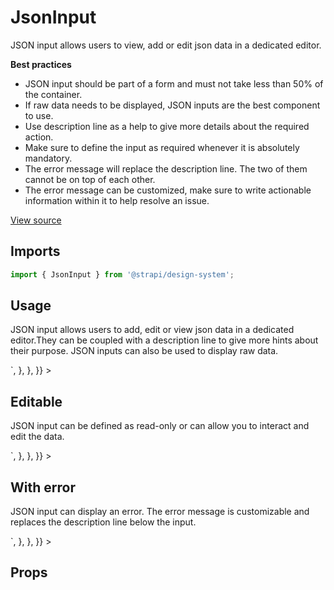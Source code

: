 <!--- JsonInput.stories.mdx --->


<Meta title="Design System/Components/JsonInput" component={JsonInput} />

# JsonInput

JSON input allows users to view, add or edit json data in a dedicated editor.

**Best practices**

- JSON input should be part of a form and must not take less than 50% of the container.
- If raw data needs to be displayed, JSON inputs are the best component to use.
- Use description line as a help to give more details about the required action.
- Make sure to define the input as required whenever it is absolutely mandatory.
- The error message will replace the description line. The two of them cannot be on top of each other.
- The error message can be customized, make sure to write actionable information within it to help resolve an issue.

[View source](https://github.com/strapi/design-system/tree/main/packages/strapi-design-system/src/JsonInput)

## Imports

```js
import { JsonInput } from '@strapi/design-system';
```

## Usage

JSON input allows users to add, edit or view json data in a dedicated editor.They can be coupled with a description line to give more hints about their purpose. JSON inputs can also be used to display raw data.

<Canvas withSource="open">
  <Story
    name="base"
    parameters={{
      docs: { 
        source: {
          code: `<JsonInput value={'[\n   {\n      "a":3,\n      "b":4\n   },\n   {\n      "a":5,\n      "b":6\n   }\n]'} />`,
        },
      },
    }}
  >
      <JsonInput disabled value={'[\n   {\n      "a":3,\n      "b":4\n   },\n   {\n      "a":5,\n      "b":6\n   }\n]'} />
  </Story>
</Canvas>

## Editable

JSON input can be defined as read-only or can allow you to interact and edit the data.

<Canvas>
  <Story
    name="editable"
    parameters={{
      docs: { 
        source: {
          code: `<JsonInput value={'[\n   {\n      "a":3,\n      "b":4\n   },\n   {\n      "a":5,\n      "b":6\n   }\n]'} label="Json" editable hint="Description Text" />`,
        },
      },
    }}
  >
      <JsonInput value={'[\n   {\n      "a":3,\n      "b":4\n   },\n   {\n      "a":5,\n      "b":6\n   }\n]'} label="Json" hint="Description Text" />
  </Story>
</Canvas>

## With error

JSON input can display an error. The error message is customizable and replaces the description line below the input.

<Canvas>
  <Story
    name="withError"
    parameters={{
      docs: { 
        source: {
          code: `<JsonInput value={'[\n   {\n      "a":3,\n      "b":4\n   },\n   {\n      "a":5,\n      "b":6,\n   }\n]'} error="This does not match the JSON format"/>`,
        },
      },
    }}
  >
     <JsonInput disabled value={'[\n   {\n      "a":3,\n      "b":4\n   },\n   {\n      "a":5,\n      "b":6,\n   }\n]'} error="This does not match the JSON format" />
  </Story>
</Canvas>

## Props

<ArgsTable of={JsonInput} />
